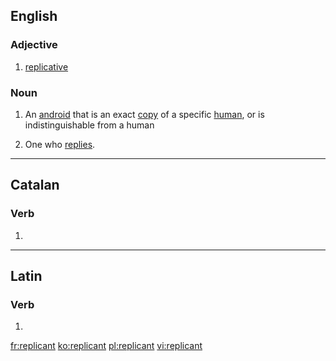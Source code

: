 ==English==

===Adjective===
{{en-adj}}

# [[replicative]]

===Noun===
{{en-noun}}

# {{science fiction}} An [[android]] that is an exact [[copy]] of a specific [[human]], or is indistinguishable from a human
# {{archaic}} One who [[reply|replies]].

----

==Catalan==

===Verb===
{{head|ca|verb form}}

# {{ca-verb form of|t=pres|m=ptc|replicar}}

----

==Latin==

===Verb===
{{la-verb-form|replicant}}

# {{conjugation of|replico|replicō|3|p|pres|act|ind|lang=la}}

[[fr:replicant]]
[[ko:replicant]]
[[pl:replicant]]
[[vi:replicant]]